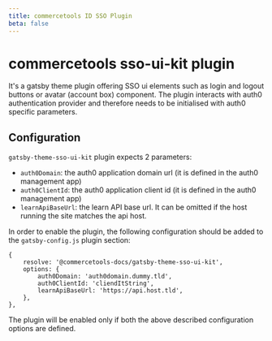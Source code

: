 ```yaml
---
title: commercetools ID SSO Plugin
beta: false
---
```


# commercetools sso-ui-kit plugin

It's a gatsby theme plugin offering SSO ui elements such as login and logout buttons or avatar (account box) component.
The plugin interacts with auth0 authentication provider and therefore needs to be initialised with auth0 specific parameters.

## Configuration

`gatsby-theme-sso-ui-kit` plugin expects 2 parameters:

- `auth0Domain`: the auth0 application domain url (it is defined in the auth0 management app)
- `auth0ClientId`: the auth0 application client id (it is defined in the auth0 management app)
- `learnApiBaseUrl`: the learn API base url. It can be omitted if the host running the site matches the api host.

In order to enable the plugin, the following configuration should be added to the `gatsby-config.js` plugin section:

```
{
    resolve: '@commercetools-docs/gatsby-theme-sso-ui-kit',
    options: {
        auth0Domain: 'auth0domain.dummy.tld',
        auth0ClientId: 'cliendItString',
        learnApiBaseUrl: 'https://api.host.tld',
    },
},
```

The plugin will be enabled only if both the above described configuration options are defined.
